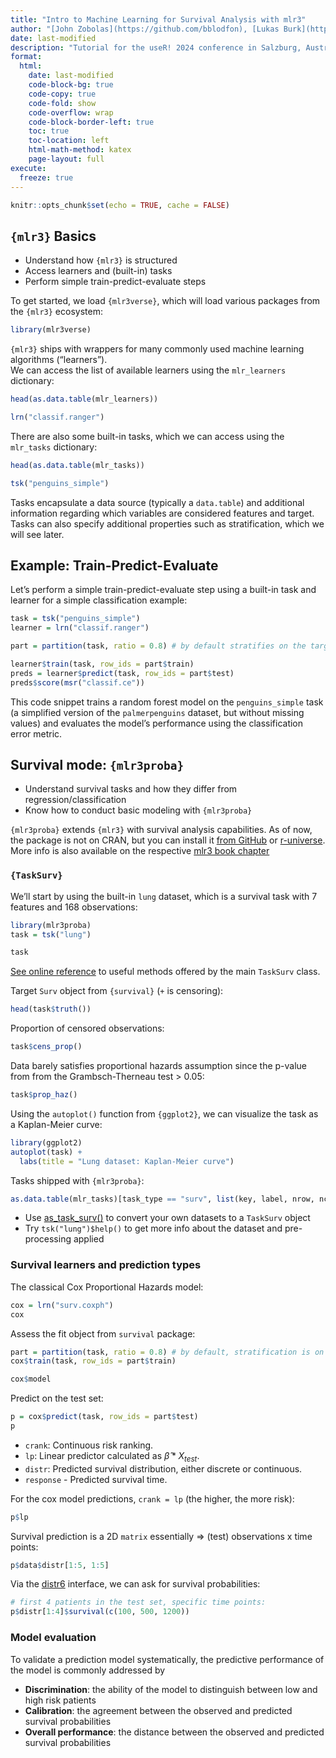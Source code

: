 ```yaml
---
title: "Intro to Machine Learning for Survival Analysis with mlr3"
author: "[John Zobolas](https://github.com/bblodfon), [Lukas Burk](https://lukasburk.de/)"
date: last-modified
description: "Tutorial for the useR! 2024 conference in Salzburg, Austria (8-11 July)"
format:
  html:
    date: last-modified
    code-block-bg: true
    code-copy: true
    code-fold: show
    code-overflow: wrap
    code-block-border-left: true
    toc: true
    toc-location: left
    html-math-method: katex
    page-layout: full
execute:
  freeze: true
---
```


```r
knitr::opts_chunk$set(echo = TRUE, cache = FALSE)
```

## `{mlr3}` Basics {-}

:::{.callout-tip title="Teaching Aims"}
- Understand how `{mlr3}` is structured
- Access learners and (built-in) tasks
- Perform simple train-predict-evaluate steps
:::

To get started, we load `{mlr3verse}`, which will load various packages from the `{mlr3}` ecosystem:

```r
library(mlr3verse)
```

`{mlr3}` ships with wrappers for many commonly used machine learning algorithms ("learners").  
We can access the list of available learners using the `mlr_learners` dictionary:

```r
head(as.data.table(mlr_learners))

lrn("classif.ranger")
```

There are also some built-in tasks, which we can access using the `mlr_tasks` dictionary:

```r
head(as.data.table(mlr_tasks))

tsk("penguins_simple")
```

Tasks encapsulate a data source (typically a `data.table`) and additional information regarding which variables are considered features and target. Tasks can also specify additional properties such as stratification, which we will see later.

## Example: Train-Predict-Evaluate {-}

Let's perform a simple train-predict-evaluate step using a built-in task and learner for a simple classification example:

```r
task = tsk("penguins_simple")
learner = lrn("classif.ranger")

part = partition(task, ratio = 0.8) # by default stratifies on the target column

learner$train(task, row_ids = part$train)
preds = learner$predict(task, row_ids = part$test)
preds$score(msr("classif.ce"))
```

This code snippet trains a random forest model on the `penguins_simple` task (a simplified version of the `palmerpenguins` dataset, but without missing values) and evaluates the model's performance using the classification error metric.

## Survival mode: `{mlr3proba}` {-}

:::{.callout-tip title="Teaching Aims"}
- Understand survival tasks and how they differ from regression/classification
- Know how to conduct basic modeling with `{mlr3proba}`
:::

:::{.callout-note}
`{mlr3proba}` extends `{mlr3}` with survival analysis capabilities.
As of now, the package is not on CRAN, but you can install it [from GitHub](https://github.com/mlr-org/mlr3proba/?tab=readme-ov-file#installation) or [r-universe](https://mlr-org.r-universe.dev/mlr3proba).
More info is also available on the respective [mlr3 book chapter](https://mlr3book.mlr-org.com/chapters/chapter13/beyond_regression_and_classification.html#sec-survival)
:::

### `{TaskSurv}` {-}

We'll start by using the built-in `lung` dataset, which is a survival task with $7$ features and $168$ observations:
```r
library(mlr3proba)
task = tsk("lung")

task
```

[See online reference](https://mlr3proba.mlr-org.com/reference/TaskSurv.html#methods) to useful methods offered by the main `TaskSurv` class.

Target `Surv` object from `{survival}` (`+` is censoring):
```r
head(task$truth())
```

Proportion of censored observations:
```r
task$cens_prop()
```

Data barely satisfies proportional hazards assumption since the p-value from from the Grambsch-Therneau test > $0.05$:
```r
task$prop_haz()
```

Using the `autoplot()` function from `{ggplot2}`, we can visualize the task as a Kaplan-Meier curve:
```r
library(ggplot2)
autoplot(task) +
  labs(title = "Lung dataset: Kaplan-Meier curve")
```

Tasks shipped with `{mlr3proba}`:
```r
as.data.table(mlr_tasks)[task_type == "surv", list(key, label, nrow, ncol)]
```

:::{.callout-note}
- Use [as_task_surv()](https://mlr3proba.mlr-org.com/reference/as_task_surv.html) to convert your own datasets to a `TaskSurv` object
- Try `tsk("lung")$help()` to get more info about the dataset and pre-processing applied
:::

### Survival learners and prediction types {-}

The classical Cox Proportional Hazards model:
```r
cox = lrn("surv.coxph")
cox
```

Assess the fit object from `survival` package:
```r
part = partition(task, ratio = 0.8) # by default, stratification is on `status` variable
cox$train(task, row_ids = part$train)

cox$model
```

Predict on the test set:
```r
p = cox$predict(task, row_ids = part$test)
p
```

:::{.callout-tip title="Prediction types in mlr3proba"}
- `crank`: Continuous risk ranking.
- `lp`: Linear predictor calculated as $\hat\beta * X_{test}$.
- `distr`: Predicted survival distribution, either discrete or continuous.
- `response` - Predicted survival time.
:::

For the cox model predictions, `crank = lp` (the higher, the more risk):
```r
p$lp
```

Survival prediction is a 2D `matrix` essentially => (test) observations x time points:
```r
p$data$distr[1:5, 1:5]
```

Via the [distr6](https://github.com/xoopR/distr6) interface, we can ask for survival probabilities:
```r
# first 4 patients in the test set, specific time points:
p$distr[1:4]$survival(c(100, 500, 1200))
```

### Model evaluation {-}

:::{.callout-tip title="Types of survival measures in mlr3proba"}
To validate a prediction model systematically, the predictive performance of the model is commonly addressed by

- **Discrimination**: the ability of the model to distinguish between low and high risk patients
- **Calibration**: the agreement between the observed and predicted survival probabilities
- **Overall performance**: the distance between the observed and predicted survival probabilities
:::

